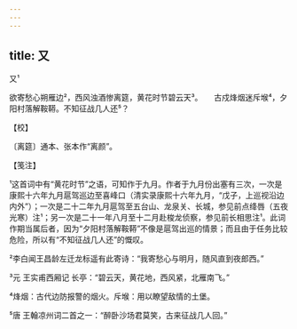 ```yaml
---
---
---
```

title: 又
---



又¹





欲寄愁心朔雁边²，西风浊酒惨离筵，黄花时节碧云天³。　　古戍烽烟迷斥堠⁴，夕阳村落解鞍鞯。不知征战几人还⁵？





【校】


〔离筵〕通本、张本作“离颜”。





【笺注】


¹这首词中有“黄花时节”之语，可知作于九月。作者于九月份出塞有三次，一次是康熙十六年九月扈驾巡边至喜峰口（清实录康熙十六年九月，“戊子，上巡视沿边内外”）；一次是二十二年九月扈驾至五台山、龙泉关、长城，参见前点绛唇（五夜光寒）注¹；另一次是二十一年八月至十二月赴梭龙侦察，参见前长相思注¹。此词作期当属后者，因为“夕阳村落解鞍鞯”不像是扈驾出巡的情景；而且由于任务比较危险，所以有“不知征战几人还”的慨叹。

²李白闻王昌龄左迁龙标遥有此寄诗：“我寄愁心与明月，随风直到夜郎西。”

³元 王实甫西厢记 长亭：“碧云天，黄花地，西风紧，北雁南飞。”

⁴烽烟：古代边防报警的烟火。斥堠：用以瞭望敌情的土堡。

⁵唐 王翰凉州词二首之一：“醉卧沙场君莫笑，古来征战几人回。”